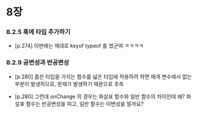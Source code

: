 # 8장

### 8.2.5 훅에 타입 추가하기

- [p.274] 이번에는 제대로 keyof typeof 를 썼군여 ㅋㅋㅋㅋ

### 8.2.9 공변성과 반공변성

- [p.280] 좁은 타입을 가지는 함수를 넓은 타입에 적용하려 하면 매개 변수에서 없는 부분이 발생하므로, 문제가 발생하기 때문으로 추측

- [p.280] 그런데 onChange 의 경우는 화살표 함수와 일반 함수의 차이인데 왜? 화살표 함수는 반공변성을 띠고, 일반 함수는 이변성을 띨까요?
